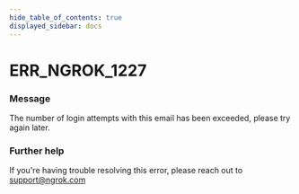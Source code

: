 ```yaml
---
hide_table_of_contents: true
displayed_sidebar: docs
---
```



# ERR_NGROK_1227

### Message
The number of login attempts with this email has been exceeded, please try again later.

<ErrorDetails error='err_ngrok_1227' />


### Further help
If you're having trouble resolving this error, please reach out to [support@ngrok.com](mailto:support@ngrok.com?subject=Help%20with%20ERR_NGROK_1227)

